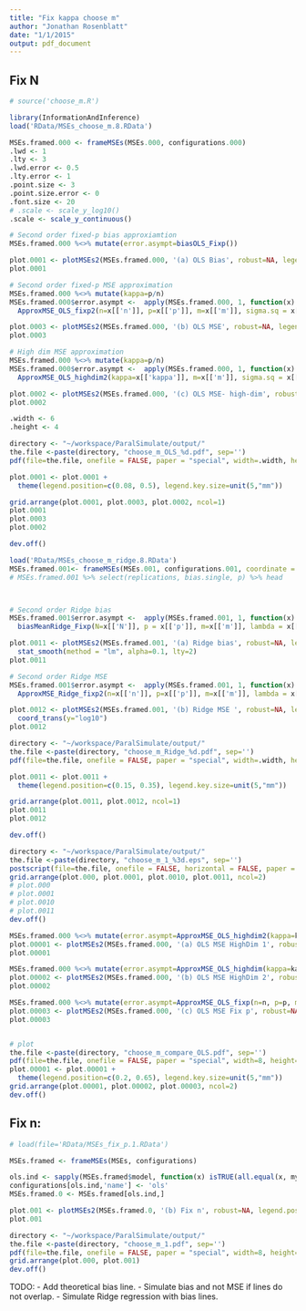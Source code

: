```yaml
---
title: "Fix kappa choose m"
author: "Jonathan Rosenblatt"
date: "1/1/2015"
output: pdf_document
---
```

## Fix N

```r
# source('choose_m.R')
```



```r
library(InformationAndInference)
load('RData/MSEs_choose_m.8.RData')

MSEs.framed.000 <- frameMSEs(MSEs.000, configurations.000)
.lwd <- 1
.lty <- 3
.lwd.error <- 0.5
.lty.error <- 1
.point.size <- 3
.point.size.error <- 0
.font.size <- 20
# .scale <- scale_y_log10()
.scale <- scale_y_continuous()

# Second order fixed-p bias approxiamtion
MSEs.framed.000 %<>% mutate(error.asympt=biasOLS_Fixp())

plot.0001 <- plotMSEs2(MSEs.framed.000, '(a) OLS Bias', robust=NA, legend.position='none', jitter=0, line=TRUE, fix='Np', center='bias.mean', lty=.lty, lwd=.lwd, lwd.error=.lwd.error, lty.error = .lty.error, point.size = .point.size, point.size.error = .point.size.error, font.size = .font.size)
plot.0001

# Second order fixed-p MSE approximation
MSEs.framed.000 %<>% mutate(kappa=p/n)
MSEs.framed.000$error.asympt <-  apply(MSEs.framed.000, 1, function(x) 
  ApproxMSE_OLS_fixp2(n=x[['n']], p=x[['p']], m=x[['m']], sigma.sq = x[['sigma']]^2))

plot.0003 <- plotMSEs2(MSEs.framed.000, '(b) OLS MSE', robust=NA, legend.position='none', jitter=0, line=TRUE, fix='Np', center='MSE', lty=.lty, lwd=.lwd,  lwd.error=.lwd.error, lty.error = .lty.error, point.size = .point.size, point.size.error = .point.size.error, scale.y = .scale, font.size = .font.size)+  coord_trans(y="log10")
plot.0003

# High dim MSE approximation
MSEs.framed.000 %<>% mutate(kappa=p/n)
MSEs.framed.000$error.asympt <-  apply(MSEs.framed.000, 1, function(x) 
  ApproxMSE_OLS_highdim2(kappa=x[['kappa']], m=x[['m']], sigma.sq = x[['sigma']]^2))

plot.0002 <- plotMSEs2(MSEs.framed.000, '(c) OLS MSE- high-dim', robust=NA, legend.position='none', jitter=0, line=TRUE, fix='Np', center='MSE',  lty=.lty, lwd=.lwd, lwd.error=.lwd.error, lty.error = .lty.error, point.size = .point.size, point.size.error = .point.size.error, scale.y = .scale, font.size = .font.size) +  coord_trans(y="log10")
plot.0002

```


```r
.width <- 6
.height <- 4

directory <- "~/workspace/ParalSimulate/output/"
the.file <-paste(directory, "choose_m_OLS_%d.pdf", sep='')
pdf(file=the.file, onefile = FALSE, paper = "special", width=.width, height=.height)

plot.0001 <- plot.0001 +
  theme(legend.position=c(0.08, 0.5), legend.key.size=unit(5,"mm")) 

grid.arrange(plot.0001, plot.0003, plot.0002, ncol=1)
plot.0001
plot.0003
plot.0002

dev.off()
```






```r
load('RData/MSEs_choose_m_ridge.8.RData')
MSEs.framed.001<- frameMSEs(MSEs.001, configurations.001, coordinate = 1)
# MSEs.framed.001 %>% select(replications, bias.single, p) %>% head



# Second order Ridge bias
MSEs.framed.001$error.asympt <-  apply(MSEs.framed.001, 1, function(x) 
  biasMeanRidge_Fixp(N=x[['N']], p = x[['p']], m=x[['m']], lambda = x[['lambda']], beta = x[['beta.star']]))

plot.0011 <- plotMSEs2(MSEs.framed.001, '(a) Ridge bias', robust=NA, legend.position='none',  jitter=0, line=TRUE, fix='Np', center='bias.mean', lty = .lty, lwd=.lwd, lty.error = .lty.error, lwd.error = .lwd.error,  point.size = .point.size, point.size.error = .point.size.error, font.size = .font.size) + 
  stat_smooth(method = "lm", alpha=0.1, lty=2)
plot.0011

# Second order Ridge MSE
MSEs.framed.001$error.asympt <-  apply(MSEs.framed.001, 1, function(x) 
  ApproxMSE_Ridge_fixp2(n=x[['n']], p=x[['p']], m=x[['m']], lambda = x[['lambda']], beta = x[['beta']], sigma.sq = x[['sigma']]^2))

plot.0012 <- plotMSEs2(MSEs.framed.001, '(b) Ridge MSE ', robust=NA, legend.position='none',  jitter=0, line=TRUE, fix='Np', center='MSE', lty = .lty, lwd=.lwd, lty.error = .lty.error, lwd.error = .lwd.error,  point.size = .point.size, point.size.error = .point.size.error, scale.y = .scale, font.size = .font.size)+  
  coord_trans(y="log10")
plot.0012
```


```r
directory <- "~/workspace/ParalSimulate/output/"
the.file <-paste(directory, "choose_m_Ridge_%d.pdf", sep='')
pdf(file=the.file, onefile = FALSE, paper = "special", width=.width, height=.height)

plot.0011 <- plot.0011 +
  theme(legend.position=c(0.15, 0.35), legend.key.size=unit(5,"mm"))

grid.arrange(plot.0011, plot.0012, ncol=1)
plot.0011
plot.0012

dev.off()
```



```r
directory <- "~/workspace/ParalSimulate/output/"
the.file <-paste(directory, "choose_m_1_%3d.eps", sep='')
postscript(file=the.file, onefile = FALSE, horizontal = FALSE, paper = "special", width=8, height=8)
grid.arrange(plot.000, plot.0001, plot.0010, plot.0011, ncol=2)
# plot.000
# plot.0001
# plot.0010
# plot.0011
dev.off()
```





```r
MSEs.framed.000 %<>% mutate(error.asympt=ApproxMSE_OLS_highdim2(kappa=kappa, m = m, sigma.sq = sigma^2))
plot.00001 <- plotMSEs2(MSEs.framed.000, '(a) OLS MSE HighDim 1', robust=NA, legend.position='none', jitter=0, line=TRUE, fix='Np', center='MSE')
plot.00001

MSEs.framed.000 %<>% mutate(error.asympt=ApproxMSE_OLS_highdim(kappa=kappa, m = m, sigma.sq = sigma^2))
plot.00002 <- plotMSEs2(MSEs.framed.000, '(b) OLS MSE HighDim 2', robust=NA, legend.position='none', jitter=0, line=TRUE, fix='Np', center='MSE')
plot.00002

MSEs.framed.000 %<>% mutate(error.asympt=ApproxMSE_OLS_fixp(n=n, p=p, m = m, sigma.sq = sigma^2))
plot.00003 <- plotMSEs2(MSEs.framed.000, '(c) OLS MSE Fix p', robust=NA, legend.position='none', jitter=0, line=TRUE, fix='Np', center='MSE')
plot.00003


# plot
the.file <-paste(directory, "choose_m_compare_OLS.pdf", sep='')
pdf(file=the.file, onefile = FALSE, paper = "special", width=8, height=8)
plot.00001 <- plot.00001 +
  theme(legend.position=c(0.2, 0.65), legend.key.size=unit(5,"mm"))
grid.arrange(plot.00001, plot.00002, plot.00003, ncol=2)
dev.off()
```






## Fix n:
```r
# load(file='RData/MSEs_fix_p.1.RData') 

MSEs.framed <- frameMSEs(MSEs, configurations)

ols.ind <- sapply(MSEs.framed$model, function(x) isTRUE(all.equal(x, my.ols))) 
configurations[ols.ind,'name'] <- 'ols'
MSEs.framed.0 <- MSEs.framed[ols.ind,]
```

```r
plot.001 <- plotMSEs2(MSEs.framed.0, '(b) Fix n', robust=NA, legend.position='right', y.lim=c(0,3), jitter=0, line=TRUE, fix='n')
plot.001
```

```r
directory <- "~/workspace/ParalSimulate/output/"
the.file <-paste(directory, "choose_m_1.pdf", sep='')
pdf(file=the.file, onefile = FALSE, paper = "special", width=8, height=8)
grid.arrange(plot.000, plot.001)
dev.off()
```

TODO: 
- Add theoretical bias line.
- Simulate bias and not MSE if lines do not overlap.
- Simulate Ridge regression with bias lines.
